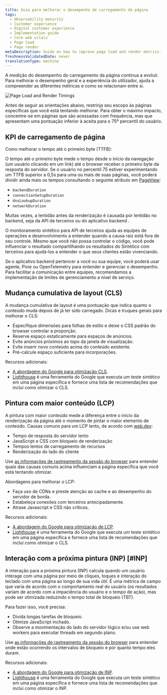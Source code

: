 ```yaml
---
title: Guia para melhorar o desempenho de carregamento da página
tags:
  - Observability maturity
  - Customer experience
  - Digital customer experience
  - Implementation guide
  - Core web vitals
  - Page load
  - Page render
metaDescription: Guide on how to improve page load and render metrics.
freshnessValidatedDate: never
translationType: machine
---
```



A medição do desempenho do carregamento da página continua a evoluir. Para melhorar o desempenho geral e a experiência do utilizador, ajuda a compreender as diferentes métricas e como se relacionam entre si.

<img
  title="Page Load and Render Timings"
  alt="Page Load and Render Timings"
  src={cxPageLoadRenderTimings}
/>

Antes de seguir as orientações abaixo, restrinja seu escopo às páginas específicas que você está tentando melhorar. Para obter o máximo impacto, concentre-se em páginas que são acessadas com frequência, mas que apresentam uma pontuação inferior à aceita para o 75º percentil do usuário.

## KPI de carregamento de página

Como melhorar o tempo até o primeiro byte (TTFB):

O tempo até o primeiro byte mede o tempo desde o início da navegação (um usuário clicando em um link) até o browser receber o primeiro byte da resposta do servidor. Se o usuário no percentil 75 estiver experimentando um TTFB superior a 0,5s para uma ou mais de suas páginas, você poderá dividir ainda mais os tempos consultando o seguinte atributo em [PageView](/attribute-dictionary/?dataSource=Browser+agent&event=PageView):

* `backendDuration`
* `connectionSetupDuration`
* `dnsLookupDuration`
* `networkDuration`

Muitas vezes, a lentidão antes da renderização é causada por lentidão no backend, seja da API de terceiros ou do aplicativo backend .

O monitoramento sintético para API de terceiros ajuda as equipes de operações e desenvolvimento a entender quando a causa raiz está fora de seu controle. Mesmo que você não possa controlar o código, você pode influenciar o resultado compartilhando os resultados do Sintético com terceiros para ajudá-los a entender o que seus clientes estão vivenciando.

Se o aplicativo backend pertencer a você ou sua equipe, você poderá usar <InlinePopover type="apm"/>agente, Pixie ou OpenTelemetry para entender e gerenciar o desempenho. Para facilitar a comunicação entre equipes, recomendamos a implementação de limites de gerenciamento a nível de serviço.

## Mudança cumulativa de layout (CLS)

A mudança cumulativa de layout é uma pontuação que indica quanto o conteúdo muda depois de já ter sido carregado. Dicas e truques gerais para melhorar o CLS:

* Especifique dimensões para folhas de estilo e deixe o CSS padrão do browser controlar a proporção.
* Reserve espaço estaticamente para espaços de anúncios.
* Evite anúncios próximos ao topo da janela de visualização.
* Evite inserir novo conteúdo acima do conteúdo existente.
* Pré-calcule espaço suficiente para incorporações.

Recursos adicionais:

* [A abordagem do Google para otimização CLS](https://web.dev/optimize-cls/).
* [Lighthouse](https://developers.google.com/web/tools/lighthouse) é uma ferramenta do Google que executa um teste sintético em uma página específica e fornece uma lista de recomendações que inclui como otimizar o CLS.

## Pintura com maior conteúdo (LCP)

A pintura com maior conteúdo mede a diferença entre o início da renderização da página até o momento de pintar o maior elemento de conteúdo. Causas comuns para um LCP lento, de acordo com [web.dev](https://web.dev):

* Tempo de resposta do servidor lento
* JavaScript e CSS com bloqueio de renderização
* Tempos lentos de carregamento de recursos
* Renderização do lado do cliente

Use [as informações de rastreamento da sessão do browser](/docs/browser/browser-monitoring/browser-pro-features/session-traces-explore-webpages-life-cycle/) para entender quais das causas comuns acima influenciam a página específica que você está tentando otimizar.

Abordagens para melhorar o LCP:

* Faça uso de CDNs e preste atenção ao cache e ao desempenho do servidor de borda.
* Estabeleça conexões com terceiros antecipadamente.
* Atrase Javascript e CSS não críticos.

Recursos adicionais:

* [A abordagem do Google para otimização de LCP](https://web.dev/optimize-lcp/).
* [Lighthouse](https://developers.google.com/web/tools/lighthouse) é uma ferramenta do Google que executa um teste sintético em uma página específica e fornece uma lista de recomendações que inclui como otimizar o CLS.

## Interação com a próxima pintura (INP) [#INP]

A interação para a próxima pintura (INP) calcula quando um usuário interage com uma página por meio de cliques, toques e interação do teclado com uma página ao longo de sua vida útil. É uma métrica de campo que varia de acordo com o comportamento real do usuário (os resultados variam de acordo com a impaciência do usuário e o tempo de ação), mas pode ser otimizada reduzindo o tempo total de bloqueio (TBT).

Para fazer isso, você precisa:

* Divida longas tarefas de bloqueio.
* Otimize JavaScript inchado.
* Observe a movimentação do lado do servidor lógico e/ou use web workers para executar threads em segundo plano.

Use [as informações de rastreamento da sessão do browser](/docs/browser/browser-monitoring/browser-pro-features/session-traces-explore-webpages-life-cycle/) para entender onde estão ocorrendo os intervalos de bloqueio e por quanto tempo eles duram.

Recursos adicionais:

* [A abordagem do Google para otimização de INP](https://web.dev/articles/optimize-inp).
* [Lighthouse](https://developers.google.com/web/tools/lighthouse) é uma ferramenta do Google que executa um teste sintético em uma página específica e fornece uma lista de recomendações que inclui como otimizar o INP.